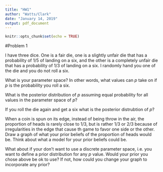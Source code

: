```yaml
---
title: "HW1"
author: "Watts/Clark"
date: "January 14, 2019"
output: pdf_document
---
```


```r
knitr::opts_chunk$set(echo = TRUE)
```

#Problem 1

I have three dice.  One is a fair die, one is a slightly unfair die that has a probability of 1/5 of landing on a six, and the other is a completely unfair die that has a probability of 1/3 of landing on a six.  I randomly hand you one of the die and you do not roll a six.

What is your parameter space?  In other words, what values can $p$ take on if $p$ is the probability you roll a six.

What is the posterior distribution of $p$ assuming equal probability for all values in the parameter space of $p$?

If you roll the die again and get a six what is the posterior distrubtion of $p$?

\vspace{.5in}

When a coin is spun on its edge, instead of being throw in the air, the proportion of heads is rarely close to 1/3, but is rather 1/3 or 2/3 because of irregularities in the edge that cause th game to favor one side or the other.  Draw a graph of what your prior beliefs of the proportion of heads would be.  Think about what a model for your prior beliefs could be.

What about if your don't want to use a discrete parameter space, i.e. you want to define a prior distribution for any $p$ value.  Would your prior you chose above be ok to use?  If not, how could you change your graph to incorporate any prior?